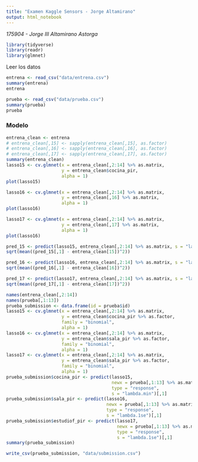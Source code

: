 ```yaml
---
title: "Examen Kaggle Sensors - Jorge Altamirano"
output: html_notebook
---
```


_175904 - Jorge III Altamirano Astorga_


```r
library(tidyverse)
library(readr)
library(glmnet)
```

Leer los datos

```r
entrena <- read_csv("data/entrena.csv")
summary(entrena)
entrena
```

```r
prueba <- read_csv("data/prueba.csv")
summary(prueba)
prueba
```

### Modelo 

```r
entrena_clean <- entrena
# entrena_clean[,15] <- sapply(entrena_clean[,15], as.factor)
# entrena_clean[,16] <- sapply(entrena_clean[,16], as.factor)
# entrena_clean[,17] <- sapply(entrena_clean[,17], as.factor)
summary(entrena_clean)
lasso15 <- cv.glmnet(x = entrena_clean[,2:14] %>% as.matrix, 
                     y = entrena_clean$cocina_pir, 
                     alpha = 1)
plot(lasso15)
```

```r
lasso16 <- cv.glmnet(x = entrena_clean[,2:14] %>% as.matrix, 
                     y = entrena_clean[,16] %>% as.matrix, 
                     alpha = 1)
plot(lasso16)
```

```r
lasso17 <- cv.glmnet(x = entrena_clean[,2:14] %>% as.matrix, 
                     y = entrena_clean[,17] %>% as.matrix, 
                     alpha = 1)
plot(lasso16)
```

```r
pred_15 <- predict(lasso15, entrena_clean[,2:14] %>% as.matrix, s = "lambda.1se") 
sqrt(mean((pred_15[,1] - entrena_clean[15])^2))
```

```r
pred_16 <- predict(lasso16, entrena_clean[,2:14] %>% as.matrix, s = "lambda.1se") 
sqrt(mean((pred_16[,1] - entrena_clean[16])^2))
```

```r
pred_17 <- predict(lasso17, entrena_clean[,2:14] %>% as.matrix, s = "lambda.1se") 
sqrt(mean((pred_17[,1] - entrena_clean[17])^2))
```

```r
names(entrena_clean[,2:14])
names(prueba[,1:13])
prueba_submission <- data.frame(id = prueba$id)
lasso15 <- cv.glmnet(x = entrena_clean[,2:14] %>% as.matrix, 
                     y = entrena_clean$cocina_pir %>% as.factor, 
                     family = "binomial",
                     alpha = 1)
lasso16 <- cv.glmnet(x = entrena_clean[,2:14] %>% as.matrix, 
                     y = entrena_clean$sala_pir %>% as.factor, 
                     family = "binomial",
                     alpha = 1)
lasso17 <- cv.glmnet(x = entrena_clean[,2:14] %>% as.matrix, 
                     y = entrena_clean$sala_pir %>% as.factor, 
                     family = "binomial",
                     alpha = 1)
prueba_submission$cocina_pir <- predict(lasso15, 
                                        newx = prueba[,1:13] %>% as.matrix, 
                                        type = "response",
                                        s = "lambda.min")[,1]
prueba_submission$sala_pir <- predict(lasso16, 
                                      newx = prueba[,1:13] %>% as.matrix, 
                                      type = "response",
                                      s = "lambda.1se")[,1]
prueba_submission$estudiof_pir <- predict(lasso17, 
                                          newx = prueba[,1:13] %>% as.matrix, 
                                          type = "response",
                                          s = "lambda.1se")[,1]
summary(prueba_submission)
```

```r
write_csv(prueba_submission, "data/submission.csv")
```

